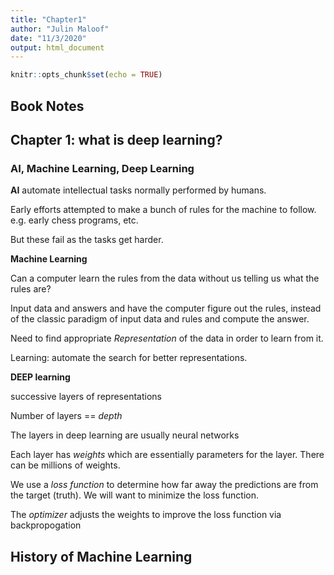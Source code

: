 ```yaml
---
title: "Chapter1"
author: "Julin Maloof"
date: "11/3/2020"
output: html_document
---
```


```r
knitr::opts_chunk$set(echo = TRUE)
```

## Book Notes

## Chapter 1: what is deep learning?

### AI, Machine Learning, Deep Learning

__AI__ automate intellectual tasks normally performed by humans.

Early efforts attempted to make a bunch of rules for the machine to follow. e.g. early chess programs, etc.

But these fail as the tasks get harder.

__Machine Learning__

Can a computer learn the rules from the data without us telling us what the rules are?

Input data and answers and have the computer figure out the rules, instead of the classic paradigm of input data and rules and compute the answer.

Need to find appropriate _Representation_ of the data in order to learn from it.

Learning: automate the search for better representations.

__DEEP learning__

successive layers of representations

Number of layers == _depth_

The layers in deep learning are usually neural networks

Each layer has _weights_ which are essentially parameters for the layer.  There can be millions of weights.

We use a _loss function_ to determine how far away the predictions are from the target (truth).  We will want to minimize the loss function.

The _optimizer_ adjusts the weights to improve the loss function via backpropogation

## History of Machine Learning

